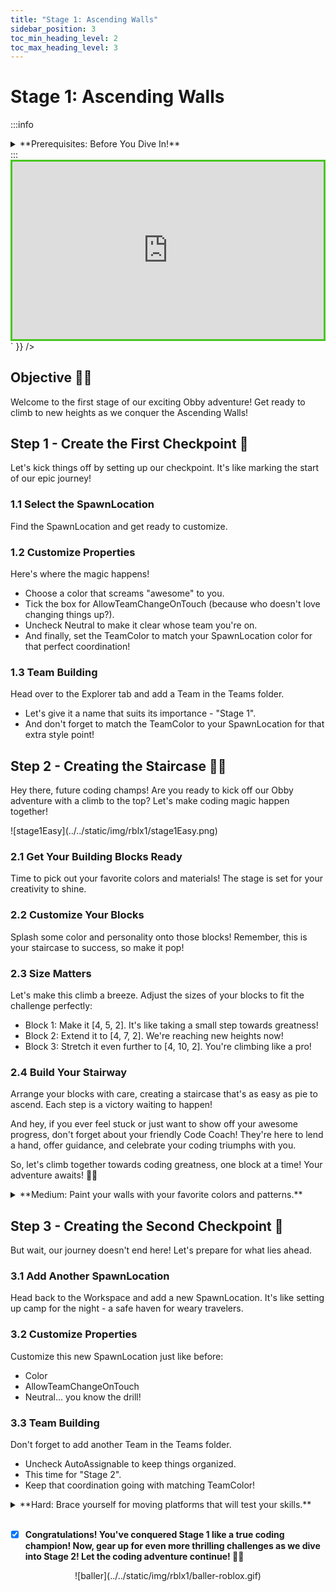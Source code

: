 ```yaml
---
title: "Stage 1: Ascending Walls"
sidebar_position: 3
toc_min_heading_level: 2
toc_max_heading_level: 3
---
```



# Stage 1: Ascending Walls

:::info
<details style={{border:'none'}}>
    <summary>**Prerequisites: Before You Dive In!**</summary>

    Before diving into the excitement of Stage 1, make sure you've completed these fun and essential steps!
    
    **1. Intro**
    
    Did you enjoy the grand introduction to Roblox Part 1: Launch Your Own Obby Game? We hope you're pumped up and ready to embark on this coding adventure!
    
    **2. Setup**
    
    Time to gear up! You've gone through the setup phase, getting everything ready for your Obby journey. From setting up your workspace to getting familiar with the tools, you're all set to unleash your creativity!

    **Now, let's dive into Stage 1 and start building your very own Obby masterpiece! Are you ready? Let's do this! 🎉**
</details>
:::

<br  />

<div dangerouslySetInnerHTML={{
  __html: `
    <div style="padding:56.25% 0 0 0;position:relative;border:3px solid #47c621;">
      <iframe src="https://player.vimeo.com/video/952979949?h=7410beb1a2" frameborder="0" allow="autoplay; fullscreen; picture-in-picture; clipboard-write" style="position:absolute;top:0;left:0;width:100%;height:100%;" title="Roblox Part 1 - Stage 1"></iframe>
    </div>
    <script src="https://player.vimeo.com/api/player.js"></script>
  `
}} />

## Objective 🧐🗿

Welcome to the first stage of our exciting Obby adventure! Get ready to climb to new heights as we conquer the Ascending Walls!

## Step 1 - Create the First Checkpoint 🚩

Let's kick things off by setting up our checkpoint. It's like marking the start of our epic journey!

### 1.1 Select the SpawnLocation
Find the SpawnLocation and get ready to customize.

### 1.2 Customize Properties
Here's where the magic happens!

- Choose a color that screams "awesome" to you.
- Tick the box for AllowTeamChangeOnTouch (because who doesn't love changing things up?).
- Uncheck Neutral to make it clear whose team you're on.
- And finally, set the TeamColor to match your SpawnLocation color for that perfect coordination!

### 1.3 Team Building
Head over to the Explorer tab and add a Team in the Teams folder. 

- Let's give it a name that suits its importance - "Stage 1".
- And don't forget to match the TeamColor to your SpawnLocation for that extra style point!

## Step 2 - Creating the Staircase 📐🏃

Hey there, future coding champs! Are you ready to kick off our Obby adventure with a climb to the top? Let's make coding magic happen together!

<div className='image-wrapper'>
    ![stage1Easy](../../static/img/rblx1/stage1Easy.png)
</div>

### 2.1 Get Your Building Blocks Ready

Time to pick out your favorite colors and materials! The stage is set for your creativity to shine.

### 2.2 Customize Your Blocks

Splash some color and personality onto those blocks! Remember, this is your staircase to success, so make it pop!

### 2.3 Size Matters

Let's make this climb a breeze. Adjust the sizes of your blocks to fit the challenge perfectly:
- Block 1: Make it [4, 5, 2]. It's like taking a small step towards greatness!
- Block 2: Extend it to [4, 7, 2]. We're reaching new heights now!
- Block 3: Stretch it even further to [4, 10, 2]. You're climbing like a pro!

### 2.4 Build Your Stairway

Arrange your blocks with care, creating a staircase that's as easy as pie to ascend. Each step is a victory waiting to happen!

And hey, if you ever feel stuck or just want to show off your awesome progress, don't forget about your friendly Code Coach! They're here to lend a hand, offer guidance, and celebrate your coding triumphs with you.

So, let's climb together towards coding greatness, one block at a time! Your adventure awaits! 🚀🌟

<details>
    <summary>**Medium: Paint your walls with your favorite colors and patterns.**</summary>

    <div className='image-wrapper'>
        ![stage1Medium](../../static/img/rblx1/stage1Medium.png)
    </div>

    <br  />

    **2.1 Gather Your Blocks**

    Grab those Block Parts and get ready to build!

    **2.2 Customize Away**

    It's your time to shine! Pick your favorite Color and Material for each block. Let your creativity run wild!

    **2.3 Assemble the Stairs**

    Arrange your blocks to form a steep staircase, just waiting for brave adventurers like you to conquer it!
</details>

## Step 3 - Creating the Second Checkpoint 🚩

But wait, our journey doesn't end here! Let's prepare for what lies ahead.

### 3.1 Add Another SpawnLocation

Head back to the Workspace and add a new SpawnLocation. It's like setting up camp for the night - a safe haven for weary travelers.

### 3.2 Customize Properties

Customize this new SpawnLocation just like before:
- Color
- AllowTeamChangeOnTouch
- Neutral... you know the drill!

### 3.3 Team Building

Don't forget to add another Team in the Teams folder.

- Uncheck AutoAssignable to keep things organized.
- This time for "Stage 2".
- Keep that coordination going with matching TeamColor!

<details>
    <summary>**Hard: Brace yourself for moving platforms that will test your skills.**</summary>
    
    **If you want more of a challenge by recreating the video yourself, follow these steps:**

    Hey there, fearless coders! Are you ready to take on the ultimate challenge and show off your coding prowess? Get ready to conquer the Ascending Walls like never before!

    <div dangerouslySetInnerHTML={{
    __html: `
        <div style="padding:56.25% 0 0 0;position:relative;border:3px solid #47c621;">
        <iframe src="https://player.vimeo.com/video/952502252?h=f64bae7761" frameborder="0" allow="autoplay; fullscreen; picture-in-picture; clipboard-write" style="position:absolute;top:0;left:0;width:100%;height:100%;" title="Roblox Part 1 - Stage 1"></iframe>
        </div>
        <script src="https://player.vimeo.com/api/player.js"></script>
    `
    }} />

    **Description**

    We are going to create a script that makes a part in Roblox move up and down between two heights. Here's what we want to accomplish: 

    **Step 1 - Start at a Position:**
    
    The part will start at a certain position. 

    **Step 2 - Move Up and Down:**
    
    The part will move up to a maximum height, then move down to a minimum height, and keep repeating this movement. 

    **Step 3 - Direction Change:**
    
    When the part reaches the maximum height, it will change direction and start moving down. When it reaches the minimum height, it will change direction and start moving up again. 

    **Step 4 - Smooth Movement:**
    
    The part will move smoothly, pausing for a short time during each step of movement. 

    By doing this, the part will continuously move up and down in a loop, creating a nice animation effect. 

    <br  />

    **Instructions and Code Logic** 

    **Step 1 - Set Up Starting Variables:**

    - Create a variable to hold the part by setting it to the `Parent` of the script. 

    - Make a variable to remember the starting position of the part. 

    - Create variables for the highest point (`maxHeight`), lowest point (`minHeight`), and how fast it moves (`speed`). 

    - Create a true/false variable (`goingUp`) to know if the part is moving up, starting with `true`. 

    **Step 2 - Make an Infinite Loop:**

    - Use a loop that runs forever. In Lua, this is done with `while true do`. 

    **Step 3 - Check the Direction:**

    - Inside the loop, use an `if` statement to see if the part is moving up. This is checked using the `goingUp` variable. 

    **Step 4 - Move the Part Up:**

    - If `goingUp` is `true`, change the part's position to move it up. Use a vector to do this. 

    - Specifically, add to the Y-coordinate by the speed value. 

    **Step 5 - Check Maximum Height:**

    - After moving the part up, check if the part's Y-coordinate has reached or gone above the `maxHeight`. 

    - If it has, set `goingUp` to `false` to start moving down. 

    **Step 6 - Move the Part Down:**

    - If `goingUp` is `false`, change the part's position to move it down. Use a vector to do this. 

    - Specifically, subtract from the Y-coordinate by the speed value. 

    **Step 7 - Check Minimum Height:**

    - After moving the part down, check if the part's Y-coordinate has reached or gone below the `minHeight`. 

    - If it has, set `goingUp` to `true` to start moving up again. 

    **Step 8 - Pause the Loop:**

    - Use the `wait` function to pause the loop for a short time, like 0.1 seconds, before repeating the loop. 

    <br  />

    **Putting It All Together**

    - Start by setting up your starting variables. 

    - Create an infinite loop using `while true do`. 

    - Inside the loop, use an `if` statement to check the direction (`goingUp`). 

    - If `goingUp` is `true`, move the part up by adding to its Y-coordinate using a vector. 

    - Check if the part's Y position has reached the maximum height. If it has, set `goingUp` to `false`. 

    - If `goingUp` is `false`, move the part down by subtracting from its Y-coordinate using a vector. 

    - Check if the part's Y position has reached the minimum height. If it has, set `goingUp` to `true`. 

    - Use the `wait` function to pause the loop for a short time. 

    - Repeat the loop to keep the part moving up and down. 

    {/* <br  />

    **Extra Points Challenge:**

    Feeling confident? Copy your completed script and paste it into the other walls. Can you conquer the Stage without needing any help from your Code Coach? Show off your skills and aim for that perfect run!

    And remember, even superheroes need a little help sometimes. Don't hesitate to ask your Code Coach if you need a guiding hand. But hey, if you can tackle this challenge on your own, you'll earn some serious coding bragging rights!

    So, gear up, brave coders, and get ready to tackle the moving platforms of **Stage 1 - Hard**! Your coding adventure awaits! 🚀💻 */}
</details>

<br  />

- [x] **Congratulations! You've conquered Stage 1 like a true coding champion! Now, gear up for even more thrilling challenges as we dive into Stage 2! Let the coding adventure continue! 🚀🎉**

<div align='center'>
    ![baller](../../static/img/rblx1/baller-roblox.gif)
</div>

<div align='center'>
    <ReactAudioPlayer
        src={audioFile}
        controls
    />
</div>